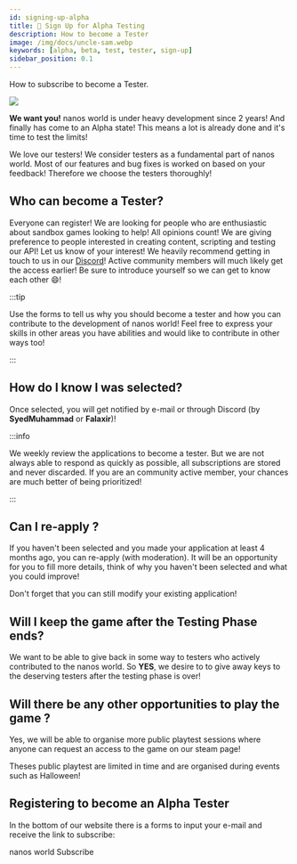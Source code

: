 ```yaml
---
id: signing-up-alpha
title: 🧪 Sign Up for Alpha Testing
description: How to become a Tester
image: /img/docs/uncle-sam.webp
keywords: [alpha, beta, test, tester, sign-up]
sidebar_position: 0.1
---
```




How to subscribe to become a Tester.

![](/img/docs/uncle-sam.webp)

**We want you!** nanos world is under heavy development since 2 years! And finally has come to an Alpha state! This means a lot is already done and it's time to test the limits!

We love our testers! We consider testers as a fundamental part of nanos world. Most of our features and bug fixes is worked on based on your feedback! Therefore we choose the testers thoroughly!


## Who can become a Tester?

Everyone can register! We are looking for people who are enthusiastic about sandbox games looking to help! All opinions count! We are giving preference to people interested in creating content, scripting and testing our API! Let us know of your interest! We heavily recommend getting in touch to us in our [Discord](https://discord.nanos.world)! Active community members will much likely get the access earlier! Be sure to introduce yourself so we can get to know each other 😄!

:::tip

Use the forms to tell us why you should become a tester and how you can contribute to the development of nanos world! Feel free to express your skills in other areas you have abilities and would like to contribute in other ways too!

:::


## How do I know I was selected?

Once selected, you will get notified by e-mail or through Discord (by **SyedMuhammad** or **Falaxir**)!

:::info

We weekly review the applications to become a tester. But we are not always able to respond as quickly as possible, all subscriptions are stored and never discarded. If you are an community active member, your chances are much better of being prioritized!

:::

## Can I re-apply ?

If you haven't been selected and you made your application at least 4 months ago, you can re-apply (with moderation). It will be an opportunity for you to fill more details, think of why you haven't been selected and what you could improve!

Don't forget that you can still modify your existing application!


## Will I keep the game after the Testing Phase ends?

We want to be able to give back in some way to testers who actively contributed to the nanos world. So **YES**, we desire to to give away keys to the deserving testers after the testing phase is over!

## Will there be any other opportunities to play the game ?

Yes, we will be able to organise more public playtest sessions where anyone can request an access to the game on our steam page!

Theses public playtest are limited in time and are organised during events such as Halloween!

## Registering to become an Alpha Tester

In the bottom of our website there is a forms to input your e-mail and receive the link to subscribe:

<ReferenceLink href="https://nanos.world/#subscribe">nanos world Subscribe</ReferenceLink>